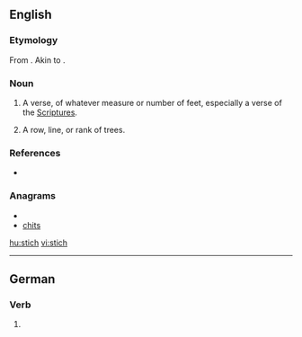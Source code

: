 {{also|Stich}}
==English==

===Etymology===
From {{etyl|grc}} {{term|στίχος||line, row, verse|sc=Polytonic|tr=stikhos|lang=grc}}. Akin to {{term|στείχω||I go|sc=Polytonic|tr=steikhō|lang=grc}}.

===Noun===
{{en-noun}}

# {{obsolete}} A verse, of whatever measure or number of feet, especially a verse of the [[Scriptures]].
# {{obsolete}} A row, line, or rank of trees.

===References===
* {{R:1913}}

===Anagrams===
* {{alphagram|chist}}
* [[chits#English|chits]]

[[hu:stich]]
[[vi:stich]]

----
==German==
===Verb===
{{infl|de}}

# {{de-verb form of|stechen|i|s}}
{{rfc-auto}}
